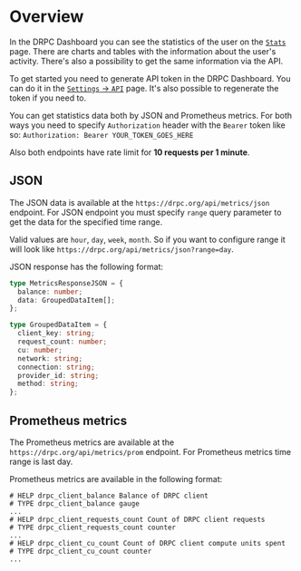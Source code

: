 # Overview

In the DRPC Dashboard you can see the statistics of the user on the [`Stats`](https://drpc.org/dashboard/statistics) page. There are charts and tables with the information about the user's activity.
There's also a possibility to get the same information via the API.

To get started you need to generate API token in the DRPC Dashboard. You can do it in the [`Settings` -> `API`](https://drpc.org/dashboard/settings/api) page.
It's also possible to regenerate the token if you need to.

You can get statistics data both by JSON and Prometheus metrics.
For both ways you need to specify `Authorization` header with the `Bearer` token like so:
`Authorization: Bearer YOUR_TOKEN_GOES_HERE`

Also both endpoints have rate limit for **10 requests per 1 minute**.

## JSON

The JSON data is available at the `https://drpc.org/api/metrics/json` endpoint.
For JSON endpoint you must specify `range` query parameter to get the data for the specified time range.

Valid values are `hour`, `day`, `week`, `month`. So if you want to configure range it will look like `https://drpc.org/api/metrics/json?range=day`.

JSON response has the following format:

```ts copy
type MetricsResponseJSON = {
  balance: number;
  data: GroupedDataItem[];
};

type GroupedDataItem = {
  client_key: string;
  request_count: number;
  cu: number;
  network: string;
  connection: string;
  provider_id: string;
  method: string;
};
```

## Prometheus metrics

The Prometheus metrics are available at the `https://drpc.org/api/metrics/prom` endpoint.
For Prometheus metrics time range is last day.

Prometheus metrics are available in the following format:

```text copy
# HELP drpc_client_balance Balance of DRPC client
# TYPE drpc_client_balance gauge
...
# HELP drpc_client_requests_count Count of DRPC client requests
# TYPE drpc_client_requests_count counter
...
# HELP drpc_client_cu_count Count of DRPC client compute units spent
# TYPE drpc_client_cu_count counter
...
```
